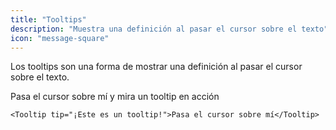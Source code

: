 ```yaml
---
title: "Tooltips"
description: "Muestra una definición al pasar el cursor sobre el texto"
icon: "message-square"
---
```


Los tooltips son una forma de mostrar una definición al pasar el cursor sobre el texto.

<Tooltip tip="¡Este es un tooltip!">Pasa el cursor sobre mí</Tooltip> y mira un tooltip en acción

<RequestExample>

```mdx Tooltip Example
<Tooltip tip="¡Este es un tooltip!">Pasa el cursor sobre mí</Tooltip>
```

</RequestExample>
